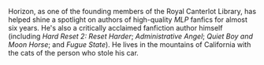 Horizon, as one of the founding members of the Royal Canterlot Library, has helped shine a spotlight on authors of high-quality _MLP_ fanfics for almost six years. He's also a critically acclaimed fanfiction author himself (including _Hard Reset 2: Reset Harder_; _Administrative Angel_; _Quiet Boy and Moon Horse_; and _Fugue State_). He lives in the mountains of California with the cats of the person who stole his car.
